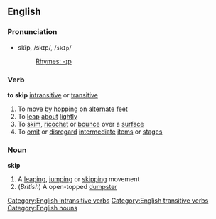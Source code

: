 ==English==
===Pronunciation===
*skĭp, /skɪp/, /<tt>skIp</tt>/
*:[[Rhymes:English:-ɪp|Rhymes: -ɪp]]

===Verb===
'''to skip''' [[intransitive]] or [[transitive]]
#To [[move]] by [[hopping]] on [[alternate]] [[feet]]
#To [[leap]] [[about]] [[lightly]]
#To [[skim]], [[ricochet]] or [[bounce]] over a [[surface]]
#To [[omit]] or [[disregard]] [[intermediate]] [[item]]s or [[stage]]s

===Noun===
'''skip'''
#A [[leaping]], [[jumping]] or [[skipping]] movement
#(''British'') A open-topped [[dumpster]]
[[Category:English intransitive verbs]]
[[Category:English transitive verbs]]
[[Category:English nouns]]